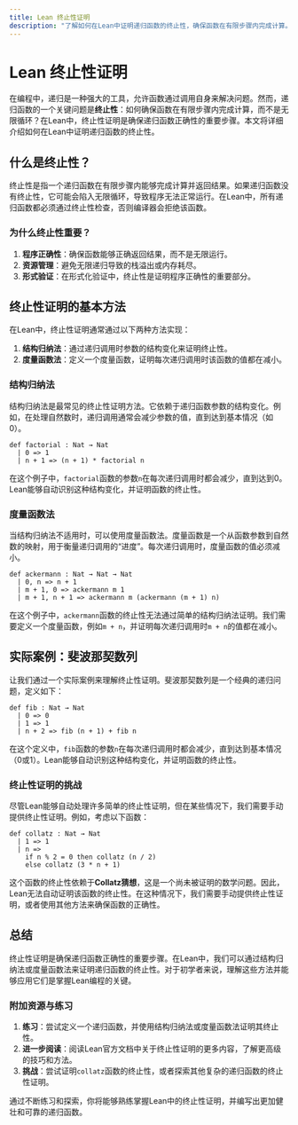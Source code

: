 ```yaml
---
title: Lean 终止性证明
description: "了解如何在Lean中证明递归函数的终止性，确保函数在有限步骤内完成计算。本文将从基础概念入手，逐步讲解终止性证明的方法，并通过实际案例帮助初学者掌握这一重要技能。"
---
```


# Lean 终止性证明

在编程中，递归是一种强大的工具，允许函数通过调用自身来解决问题。然而，递归函数的一个关键问题是**终止性**：如何确保函数在有限步骤内完成计算，而不是无限循环？在Lean中，终止性证明是确保递归函数正确性的重要步骤。本文将详细介绍如何在Lean中证明递归函数的终止性。

## 什么是终止性？

终止性是指一个递归函数在有限步骤内能够完成计算并返回结果。如果递归函数没有终止性，它可能会陷入无限循环，导致程序无法正常运行。在Lean中，所有递归函数都必须通过终止性检查，否则编译器会拒绝该函数。

### 为什么终止性重要？

1. **程序正确性**：确保函数能够正确返回结果，而不是无限运行。
2. **资源管理**：避免无限递归导致的栈溢出或内存耗尽。
3. **形式验证**：在形式化验证中，终止性是证明程序正确性的重要部分。

## 终止性证明的基本方法

在Lean中，终止性证明通常通过以下两种方法实现：

1. **结构归纳法**：通过递归调用时参数的结构变化来证明终止性。
2. **度量函数法**：定义一个度量函数，证明每次递归调用时该函数的值都在减小。

### 结构归纳法

结构归纳法是最常见的终止性证明方法。它依赖于递归函数参数的结构变化。例如，在处理自然数时，递归调用通常会减少参数的值，直到达到基本情况（如0）。

```lean
def factorial : Nat → Nat
  | 0 => 1
  | n + 1 => (n + 1) * factorial n
```

在这个例子中，`factorial`函数的参数`n`在每次递归调用时都会减少，直到达到0。Lean能够自动识别这种结构变化，并证明函数的终止性。

### 度量函数法

当结构归纳法不适用时，可以使用度量函数法。度量函数是一个从函数参数到自然数的映射，用于衡量递归调用的“进度”。每次递归调用时，度量函数的值必须减小。

```lean
def ackermann : Nat → Nat → Nat
  | 0, n => n + 1
  | m + 1, 0 => ackermann m 1
  | m + 1, n + 1 => ackermann m (ackermann (m + 1) n)
```

在这个例子中，`ackermann`函数的终止性无法通过简单的结构归纳法证明。我们需要定义一个度量函数，例如`m + n`，并证明每次递归调用时`m + n`的值都在减小。

## 实际案例：斐波那契数列

让我们通过一个实际案例来理解终止性证明。斐波那契数列是一个经典的递归问题，定义如下：

```lean
def fib : Nat → Nat
  | 0 => 0
  | 1 => 1
  | n + 2 => fib (n + 1) + fib n
```

在这个定义中，`fib`函数的参数`n`在每次递归调用时都会减少，直到达到基本情况（0或1）。Lean能够自动识别这种结构变化，并证明函数的终止性。

### 终止性证明的挑战

尽管Lean能够自动处理许多简单的终止性证明，但在某些情况下，我们需要手动提供终止性证明。例如，考虑以下函数：

```lean
def collatz : Nat → Nat
  | 1 => 1
  | n =>
    if n % 2 = 0 then collatz (n / 2)
    else collatz (3 * n + 1)
```

这个函数的终止性依赖于**Collatz猜想**，这是一个尚未被证明的数学问题。因此，Lean无法自动证明该函数的终止性。在这种情况下，我们需要手动提供终止性证明，或者使用其他方法来确保函数的正确性。

## 总结

终止性证明是确保递归函数正确性的重要步骤。在Lean中，我们可以通过结构归纳法或度量函数法来证明递归函数的终止性。对于初学者来说，理解这些方法并能够应用它们是掌握Lean编程的关键。

### 附加资源与练习

1. **练习**：尝试定义一个递归函数，并使用结构归纳法或度量函数法证明其终止性。
2. **进一步阅读**：阅读Lean官方文档中关于终止性证明的更多内容，了解更高级的技巧和方法。
3. **挑战**：尝试证明`collatz`函数的终止性，或者探索其他复杂的递归函数的终止性证明。

通过不断练习和探索，你将能够熟练掌握Lean中的终止性证明，并编写出更加健壮和可靠的递归函数。